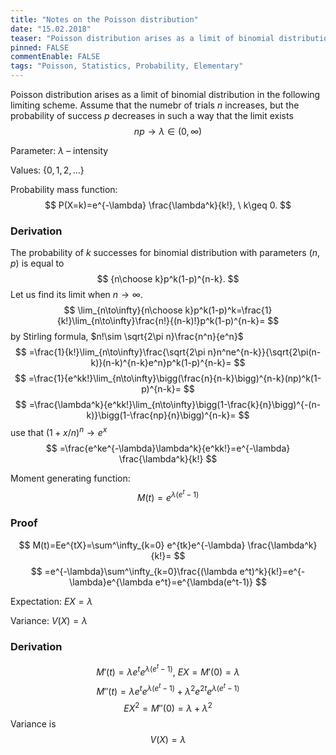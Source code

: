 ```yaml
---
title: "Notes on the Poisson distribution"
date: "15.02.2018"
teaser: "Poisson distribution arises as a limit of binomial distribution in the following limiting scheme. Assume that the numebr of trials $n$ increases, but the probability of success $p$ decreases in such a way that the limit exists"
pinned: FALSE
commentEnable: FALSE
tags: "Poisson, Statistics, Probability, Elementary"
---
```


Poisson distribution arises as a limit of binomial distribution in the following limiting scheme. Assume that the numebr of trials $n$ increases, but the probability of success $p$ decreases in such a way that the limit exists
$$
np\to \lambda\in (0,\infty)
$$ 

Parameter: $\lambda$ -- intensity

Values: $\{0,1,2,\ldots\}$


Probability mass function:
$$
P(X=k)=e^{-\lambda} \frac{\lambda^k}{k!}, \ k\geq 0.
$$

### Derivation

The probability of $k$ successes for binomial distribution with parameters $(n,p)$ is equal to 
$$
{n\choose k}p^k(1-p)^{n-k}.
$$
Let us find its limit when $n\to \infty.$ 
$$
\lim_{n\to\infty}{n\choose k}p^k(1-p)^k=\frac{1}{k!}\lim_{n\to\infty}\frac{n!}{(n-k)!}p^k(1-p)^{n-k}=
$$
by Stirling formula, $n!\sim \sqrt{2\pi n}\frac{n^n}{e^n}$
$$
=\frac{1}{k!}\lim_{n\to\infty}\frac{\sqrt{2\pi n}n^ne^{n-k}}{\sqrt{2\pi(n-k)}(n-k)^{n-k}e^n}p^k(1-p)^{n-k}=
$$
$$
=\frac{1}{e^kk!}\lim_{n\to\infty}\bigg(\frac{n}{n-k}\bigg)^{n-k}(np)^k(1-p)^{n-k}=
$$
$$
=\frac{\lambda^k}{e^kk!}\lim_{n\to\infty}\bigg(1-\frac{k}{n}\bigg)^{-(n-k)}\bigg(1-\frac{np}{n}\bigg)^{n-k}=
$$
use that $(1+x/n)^n\to e^x$ 
$$
=\frac{e^ke^{-\lambda}\lambda^k}{e^kk!}=e^{-\lambda} \frac{\lambda^k}{k!}
$$


Moment generating function:
$$
M(t)=e^{\lambda(e^t-1)}
$$


### Proof

$$
M(t)=Ee^{tX}=\sum^\infty_{k=0} e^{tk}e^{-\lambda} \frac{\lambda^k}{k!}=
$$
$$
=e^{-\lambda}\sum^\infty_{k=0}\frac{(\lambda e^t)^k}{k!}=e^{-\lambda}e^{\lambda e^t}=e^{\lambda(e^t-1)}
$$

Expectation: $EX=\lambda$

Variance: $V(X)=\lambda$

### Derivation

$$
M'(t)=\lambda e^t e^{\lambda(e^t-1)}, \ EX=M'(0)=\lambda
$$
$$
M''(t)=\lambda e^t e^{\lambda(e^t-1)}+\lambda^2 e^{2t} e^{\lambda(e^t-1)}
$$
$$
EX^2=M''(0)=\lambda+\lambda^2
$$
Variance is 
$$
V(X)=\lambda
$$

